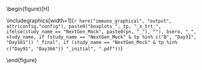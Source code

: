 \begin{figure}[H]
\center

\includegraphics[width=1\textwidth]{`r here("immuno_graphical", "output", attr(config,"config"), paste0("boxplots_", tp, "_x_trt_", ifelse(study_name == "NextGen_Mock", paste0(pn, "_"), ""), bsero, "_", study_name, if (study_name == "NextGen_Mock" & tp %in% c("B", "Day31", "Day181")) "_final", if (study_name == "NextGen_Mock" & tp %in% c("Day91", "Day366")) "_initial", ".pdf"))`}

\caption{`r paste0("Boxplots of ", tpLabel, ifelse(pn!="", paste0(" ", gsub("_", " ", pn)), " Ab"), " markers: ", bseroLabel, " x randomization arm", gender_lb, ". ", ifelse(grepl("Delta", tp), "", neut.marker.captions), immuno_postfix_label)`}

\end{figure}

\hphantom{Random text to appease the latex god}
